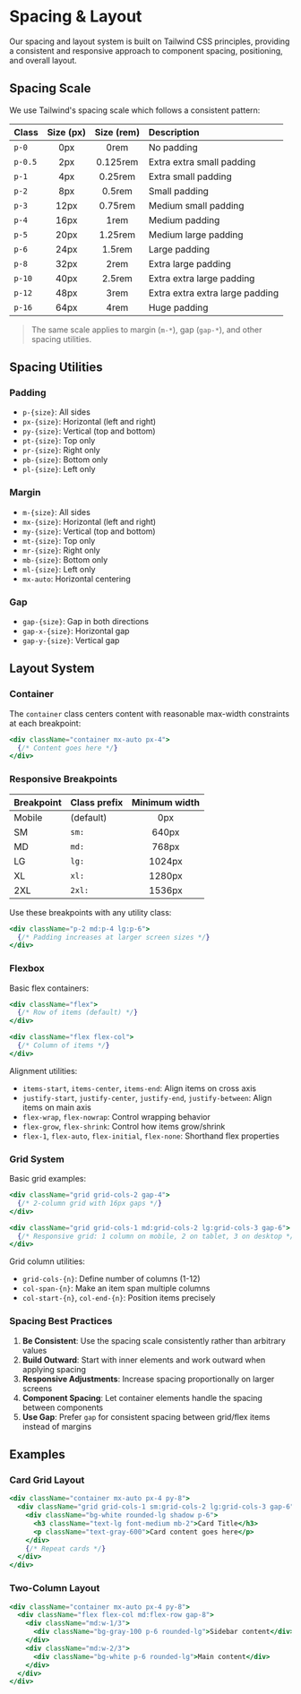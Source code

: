 
<Meta title="Spacing & Layout" />

# Spacing & Layout

Our spacing and layout system is built on Tailwind CSS principles, providing a consistent and responsive approach to component spacing, positioning, and overall layout.

## Spacing Scale

We use Tailwind's spacing scale which follows a consistent pattern:

| Class | Size (px) | Size (rem) | Description |
| :---- | :-------: | :--------: | :---------- |
| `p-0` | 0px | 0rem | No padding |
| `p-0.5` | 2px | 0.125rem | Extra extra small padding |
| `p-1` | 4px | 0.25rem | Extra small padding |
| `p-2` | 8px | 0.5rem | Small padding |
| `p-3` | 12px | 0.75rem | Medium small padding |
| `p-4` | 16px | 1rem | Medium padding |
| `p-5` | 20px | 1.25rem | Medium large padding |
| `p-6` | 24px | 1.5rem | Large padding |
| `p-8` | 32px | 2rem | Extra large padding |
| `p-10` | 40px | 2.5rem | Extra extra large padding |
| `p-12` | 48px | 3rem | Extra extra extra large padding |
| `p-16` | 64px | 4rem | Huge padding |

> The same scale applies to margin (`m-*`), gap (`gap-*`), and other spacing utilities.

## Spacing Utilities

### Padding

- `p-{size}`: All sides
- `px-{size}`: Horizontal (left and right)
- `py-{size}`: Vertical (top and bottom)
- `pt-{size}`: Top only
- `pr-{size}`: Right only
- `pb-{size}`: Bottom only
- `pl-{size}`: Left only

### Margin

- `m-{size}`: All sides
- `mx-{size}`: Horizontal (left and right)
- `my-{size}`: Vertical (top and bottom)
- `mt-{size}`: Top only
- `mr-{size}`: Right only
- `mb-{size}`: Bottom only
- `ml-{size}`: Left only
- `mx-auto`: Horizontal centering

### Gap

- `gap-{size}`: Gap in both directions
- `gap-x-{size}`: Horizontal gap
- `gap-y-{size}`: Vertical gap

## Layout System

### Container

The `container` class centers content with reasonable max-width constraints at each breakpoint:

```jsx
<div className="container mx-auto px-4">
  {/* Content goes here */}
</div>
```

### Responsive Breakpoints

| Breakpoint | Class prefix | Minimum width |
| :--- | :--- | :---: |
| Mobile | (default) | 0px |
| SM | `sm:` | 640px |
| MD | `md:` | 768px |
| LG | `lg:` | 1024px |
| XL | `xl:` | 1280px |
| 2XL | `2xl:` | 1536px |

Use these breakpoints with any utility class:

```jsx
<div className="p-2 md:p-4 lg:p-6">
  {/* Padding increases at larger screen sizes */}
</div>
```

### Flexbox

Basic flex containers:

```jsx
<div className="flex">
  {/* Row of items (default) */}
</div>

<div className="flex flex-col">
  {/* Column of items */}
</div>
```

Alignment utilities:

- `items-start`, `items-center`, `items-end`: Align items on cross axis
- `justify-start`, `justify-center`, `justify-end`, `justify-between`: Align items on main axis
- `flex-wrap`, `flex-nowrap`: Control wrapping behavior
- `flex-grow`, `flex-shrink`: Control how items grow/shrink
- `flex-1`, `flex-auto`, `flex-initial`, `flex-none`: Shorthand flex properties

### Grid System

Basic grid examples:

```jsx
<div className="grid grid-cols-2 gap-4">
  {/* 2-column grid with 16px gaps */}
</div>

<div className="grid grid-cols-1 md:grid-cols-2 lg:grid-cols-3 gap-6">
  {/* Responsive grid: 1 column on mobile, 2 on tablet, 3 on desktop */}
</div>
```

Grid column utilities:
- `grid-cols-{n}`: Define number of columns (1-12)
- `col-span-{n}`: Make an item span multiple columns
- `col-start-{n}`, `col-end-{n}`: Position items precisely

### Spacing Best Practices

1. **Be Consistent**: Use the spacing scale consistently rather than arbitrary values
2. **Build Outward**: Start with inner elements and work outward when applying spacing
3. **Responsive Adjustments**: Increase spacing proportionally on larger screens
4. **Component Spacing**: Let container elements handle the spacing between components
5. **Use Gap**: Prefer `gap` for consistent spacing between grid/flex items instead of margins

## Examples

### Card Grid Layout

```jsx
<div className="container mx-auto px-4 py-8">
  <div className="grid grid-cols-1 sm:grid-cols-2 lg:grid-cols-3 gap-6">
    <div className="bg-white rounded-lg shadow p-6">
      <h3 className="text-lg font-medium mb-2">Card Title</h3>
      <p className="text-gray-600">Card content goes here</p>
    </div>
    {/* Repeat cards */}
  </div>
</div>
```

### Two-Column Layout

```jsx
<div className="container mx-auto px-4 py-8">
  <div className="flex flex-col md:flex-row gap-8">
    <div className="md:w-1/3">
      <div className="bg-gray-100 p-6 rounded-lg">Sidebar content</div>
    </div>
    <div className="md:w-2/3">
      <div className="bg-white p-6 rounded-lg">Main content</div>
    </div>
  </div>
</div>
```